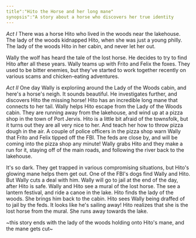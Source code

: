 ```yaml
---
title":"Hito the Horse and her long mane"
synopsis":"A story about a horse who discovers her true identity
---
```


_Act I_
There was a horse Hito who lived in the woods near the lakehouse.
The lady of the woods kidnapped Hito, when she was just a young philly.
The lady of the woods Hito in her cabin, and never let her out.

Wally the wolf has heard the tale of the lost horse.
He decides to try to find Hito after all these years.
Wally teams up with Frito and Felix the foxes.
They used to be bitter enemies, but they've started to work together recently on various scams and chicken-eating adventures.

_Act II_
One day Wally is exploriing around the Lady of the Woods cabin, and here's a horse's neigh.
It sounds beautiful.
He investigates further, and discovers Hito the missing horse!
Hito has an incredible long mane that connects to her tail.
Wally helps Hito escape from the Lady of the Woods cabin.
They are running away from the lakehouse, and wind up at a pizza shop in the town of Port Jervis.
Hito is a little bit afraid of the townsfolk, but it turns out they are all very nice to her.
And teach her how to throw pizza dough in the air.
A couple of police officers in the pizza shop warn Wally that Frito and Felix tipped off the FBI.
The feds are close by, and will be coming into the pizza shop any minute!
Wally grabs Hito and they make a run for it, staying off of the main roads, and following the river back to the lakehouse.

It's so dark. They get trapped in various compromising situations, but Hito's glowing mane helps them get out.
One of the FBI's dogs find Wally and Hito.
But Wally cuts a deal with him.
Wally will go to jail at the end of the day, after Hito is safe.
Wally and Hito see a mural of the lost horse.
The see a lantern festival, and ride a canoe in the lake.
Hito finds the lady of the woods.
She brings him back to the cabin.
Hito sees Wally being draffed of to jail by the feds.
It looks like he's sailing away!
Hito realizes that she is the lost horse from the mural.
She runs away towards the lake.

~this story ends with the lady of the woods holding onto Hito's mane, and the mane gets cut~
